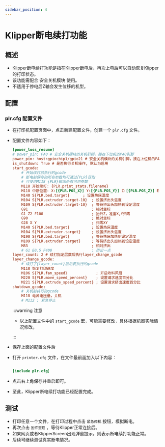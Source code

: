 ```yaml
---
sidebar_position: 4
---
```


# Klipper断电续打功能

## 概述

- Klipper断电续打功能是指在Klipper断电后，再次上电后可以自动恢复Klipper的打印状态。
- 该功能需配合 安全关机模块 使用。
- 不适用于停电后Z轴会发生位移的机型。

## 配置

### plr.cfg 配置文件

- 在打印机配置页面中，点击新建配置文件，创建一个 `plr.cfg` 文件。
- 配置文件内容如下：

    ```cfg
    [power_loss_resume]
    # power_pin: PA0 # 安全关机模块的关机引脚，接在下位机的PA0引脚
    power_pin: host:gpiochip1/gpio21 # 安全关机模块的关机引脚，接在上位机的PA21引脚
    is_shutdown: True # 是否执行关机操作, 默认为启用
    start_gcode:
        # 开始续打前执行的gcode
        # 断电前保存的所有参数均可通过{PLR}获取
        # 可使用M118 {PLR}输出所有可用参数
        M118 开始续打: {PLR.print_stats.filename}
        M118 中断位置: X:[{PLR.POS_X}] Y:[{PLR.POS_Y}] Z:[{PLR.POS_Z}] E:[{PLR.POS_E}]
        M140 S{PLR.bed.target}      ; 设置热床温度
        M104 S{PLR.extruder.target-10}  ; 设置挤出头温度
        M109 S{PLR.extruder.target-10}  ; 等待挤出头加热到设定温度
        G91                             ; 相对坐标
        G1 Z2 F100                      ; 抬升Z，准备X,Y归零
        G90                             ; 绝对坐标
        G28 X Y                         ; 归零XY
        M140 S{PLR.bed.target}          ; 设置热床温度
        M104 S{PLR.extruder.target}     ; 设置挤出头温度
        M190 S{PLR.bed.target}          ; 等待热床加热到设定温度
        M109 S{PLR.extruder.target}     ; 等待挤出头加热到设定温度
        M83                             ; 相对挤出
        # G1 E0.5 F400                  ; 挤出一点
    layer_count: 2 # 续打指定层数后执行layer_change_gcode
    layer_change_gcode:                
        # 续打了{layer_count}层后要执行的gcode
        M118 恢复打印速度
        M106 S{PLR.fan_speed}             ; 开启吹料风扇
        M220 S{PLR.move_speed_percent}    ; 设置请求速度百分比
        M221 S{PLR.extrude_speed_percent} ; 设置请求挤出速度百分比
    shutdown_gcode:
        # 关机前执行的gcode
        M118 电源电压低，关机
        # M112 ; 紧急停止

    ```

    :::warning 注意

    - 以上配置文件中的 `start_gcode` 宏，可能需要修改，具体根据机器实际情况修改。

    :::

- 保存上面的配置文件后
- 打开 `printer.cfg` 文件，在文件最前面加入以下内容：

    ```cfg

    [include plr.cfg]

    ```

- 点击右上角保存并重启即可。
- 至此，Klipper断电续打功能已经配置完成。

## 测试

- 打印任意一个文件，在打印过程中点击 `紧急停机` 按钮，模拟断电。
- 再次点击 `固件重启` ，等待Klipper正常连接后。
- 如果网页或者KlipperScreen出现弹窗提示，则表示断电续打功能正常。
- 后续可继续测试真实断电情况。
